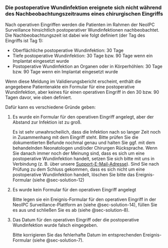 ### Die postoperative Wundinfektion ereignete sich nicht während des Nachbeobachtungszeitraums eines chirurgischen Eingriffs {#sec-problem-details-11}

Nach operativen Eingriffen werden die Patienten im Rahmen der NeoIPC Surveillance hinsichtlich postoperativer Wundinfektionen nachbeobachtet.
Die Nachbeobachtungszeit ist dabei wie folgt definiert (der Tag des Eingriffs ist Tag 1):

* Oberflächliche postoperative Wundinfektion: 30 Tage
* Tiefe postoperative Wundinfektion: 30 Tage bzw. 90 Tage wenn ein Implantat eingesetzt wurde
* Postoperative Wundinfektion an Organen oder in Körperhöhlen: 30 Tage bzw. 90 Tage wenn ein Implantat eingesetzt wurde

Wenn diese Meldung im Validierungsbericht erscheint, enthält die angegebene Patientenakte ein Formular für eine postoperative Wundinfektion, aber keines für einen operativen Eingriff in den 30 bzw. 90 Tagen davor, wie oben definiert.

Dafür kann es verschiedene Gründe geben:

1. Es wurde ein Formular für den operativen Eingriff angelegt, aber der Abstand zur Infektion ist zu groß.

    Es ist sehr unwahrscheilich, dass die Infektion nach so langer Zeit noch in Zusammenhang mit dem Eingriff steht.
    Bitte prüfen Sie die dokumentierten Befunde nochmal genau und halten Sie ggf. mit dem behandelnden Neonatologen und/oder Chirurgen Rücksprache.
    Wenn Sie danach immer noch der Meinung sind, dass es sich um eine postoperative Wundinfektion handelt, setzen Sie sich bitte mit uns in Verbindung (z. B. über unsere [Support-E-Mail-Adresse](mailto:NeoIPC-Support@charite.de)).
    Sind Sie nach Prüfung zu dem Schluss gekommen, dass es sich nicht um eine postoperative Wundinfektion handelt, löschen Sie bitte das Ereignis-Formular (siehe @sec-solution-12)

2. Es wurde kein Formular für den operativen Eingriff angelegt

    Bitte legen sie ein Ereignis-Formular für den operativen Eingriff in der NeoIPC Surveillance-Plattform an (siehe @sec-solution-14), füllen Sie es aus und schließen Sie es ab (siehe @sec-solution-8).

3. Das Datum für den operativen Eingriff oder die postoperative Wundinfektion wurde falsch eingegeben.

    Bitte korrigieren Sie das fehlerhafte Datum im entsprechenden Ereignis-Formular (siehe @sec-solution-7).
